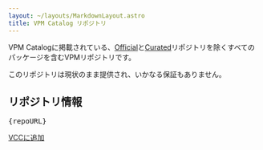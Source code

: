 ```yaml
---
layout: ~/layouts/MarkdownLayout.astro
title: VPM Catalog リポジトリ
---
```


VPM Catalogに掲載されている、[Official](/ja/repositories/com_vrchat_repos_official)と[Curated](/ja/repositories/com_vrchat_repos_curated)リポジトリを除くすべてのパッケージを含むVPMリポジトリです。

このリポジトリは現状のまま提供され、いかなる保証もありません。

## リポジトリ情報

<pre>
{repoURL}
</pre>

<a href={addToVCCURL} class="!btn !btn-lg !btn-wide !btn-primary">VCCに追加</a>
